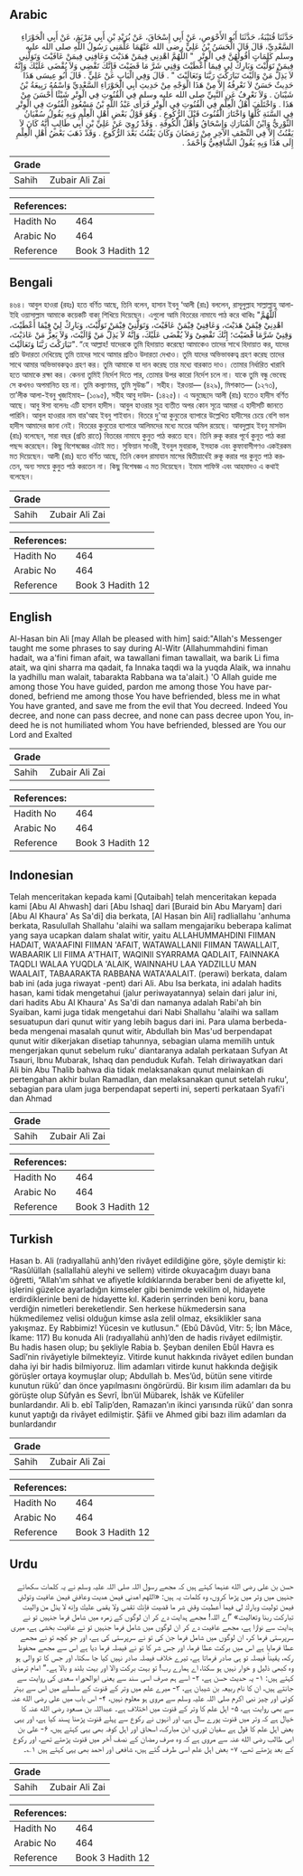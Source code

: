 ## Arabic


<div dir="rtl" lang="ar" style={{fontSize:'larger',backgroundColor:'#f8f9fa',padding:20}}>
حَدَّثَنَا قُتَيْبَةُ، حَدَّثَنَا أَبُو الأَحْوَصِ، عَنْ أَبِي إِسْحَاقَ، عَنْ بُرَيْدِ بْنِ أَبِي مَرْيَمَ، عَنْ أَبِي الْحَوْرَاءِ السَّعْدِيِّ، قَالَ قَالَ الْحَسَنُ بْنُ عَلِيٍّ رضى الله عَنْهُمَا عَلَّمَنِي رَسُولُ اللَّهِ صلى الله عليه وسلم كَلِمَاتٍ أَقُولُهُنَّ فِي الْوِتْرِ ‏ "‏ اللَّهُمَّ اهْدِنِي فِيمَنْ هَدَيْتَ وَعَافِنِي فِيمَنْ عَافَيْتَ وَتَوَلَّنِي فِيمَنْ تَوَلَّيْتَ وَبَارِكْ لِي فِيمَا أَعْطَيْتَ وَقِنِي شَرَّ مَا قَضَيْتَ فَإِنَّكَ تَقْضِي وَلاَ يُقْضَى عَلَيْكَ وَإِنَّهُ لاَ يَذِلُّ مَنْ وَالَيْتَ تَبَارَكْتَ رَبَّنَا وَتَعَالَيْتَ ‏"‏ ‏.‏ قَالَ وَفِي الْبَابِ عَنْ عَلِيٍّ ‏.‏ قَالَ أَبُو عِيسَى هَذَا حَدِيثٌ حَسَنٌ لاَ نَعْرِفُهُ إِلاَّ مِنْ هَذَا الْوَجْهِ مِنْ حَدِيثِ أَبِي الْحَوْرَاءِ السَّعْدِيِّ وَاسْمُهُ رَبِيعَةُ بْنُ شَيْبَانَ ‏.‏ وَلاَ نَعْرِفُ عَنِ النَّبِيِّ صلى الله عليه وسلم فِي الْقُنُوتِ فِي الْوِتْرِ شَيْئًا أَحْسَنَ مِنْ هَذَا ‏.‏ وَاخْتَلَفَ أَهْلُ الْعِلْمِ فِي الْقُنُوتِ فِي الْوِتْرِ فَرَأَى عَبْدُ اللَّهِ بْنُ مَسْعُودٍ الْقُنُوتَ فِي الْوِتْرِ فِي السَّنَةِ كُلِّهَا وَاخْتَارَ الْقُنُوتَ قَبْلَ الرُّكُوعِ ‏.‏ وَهُوَ قَوْلُ بَعْضِ أَهْلِ الْعِلْمِ وَبِهِ يَقُولُ سُفْيَانُ الثَّوْرِيُّ وَابْنُ الْمُبَارَكِ وَإِسْحَاقُ وَأَهْلُ الْكُوفَةِ ‏.‏ وَقَدْ رُوِيَ عَنْ عَلِيِّ بْنِ أَبِي طَالِبٍ أَنَّهُ كَانَ لاَ يَقْنُتُ إِلاَّ فِي النِّصْفِ الآخِرِ مِنْ رَمَضَانَ وَكَانَ يَقْنُتُ بَعْدَ الرُّكُوعِ ‏.‏ وَقَدْ ذَهَبَ بَعْضُ أَهْلِ الْعِلْمِ إِلَى هَذَا وَبِهِ يَقُولُ الشَّافِعِيُّ وَأَحْمَدُ ‏.‏
</div>
<div style={{backgroundColor:'#f8f9fa',padding:20, marginBottom: 10}}><table> <thead> <tr> <th>Grade</th> <th></th> </tr> </thead> <tbody> <tr><td>Sahih</td><td>Zubair Ali Zai</td></tr></tbody></table><table> <thead> <tr> <th>References:</th> <th></th> </tr> </thead> <tbody><tr><td>Hadith No</td><td>464</td></tr><tr><td>Arabic No</td><td>464</td></tr><tr><td>Reference</td><td>Book 3 Hadith 12</td></tr></tbody></table></div>

## Bengali


<div dir="ltr" lang="bn" style={{fontSize:'larger',backgroundColor:'#f8f9fa',padding:20}}>
৪৬৪। আবুল হাওরা (রহঃ) হতে বর্ণিত আছে, তিনি বলেন, হাসান ইবনু ‘আলী (রাঃ) বললেন, রাসূলুল্লাহ সাল্লাল্লাহু আলাইহি ওয়াসাল্লাম আমাকে কয়েকটি বাক্য শিখিয়ে দিয়েছেন। এগুলো আমি বিতরের নামাযে পাঠ করে থাকিঃ "اَللَّهُمَّ اهْدِنِيْ فِيْمَنْ هَدَيْتَ، وَعَافِنِيْ فِيْمَنْ عَافَيْتَ، وَتَوَلَّنِيْ فِيْمَنْ تَوَلَّيْتَ، وَبَارِكْ لِيْ فِيْمَا أَعْطَيْتَ، وَقِنِيْ شَرَّمَا قْضَيْتَ؛ إِنَّكَ تَقْضِىْ وَلاَ يُقْضَى عَلَيْكَ، وَإنَّهُ لاَ يَذِلُّ مَنْ وَّالَيْتَ، وَلاَ يَعِزُّ مَنْ عَادَيْتَ، تَبَارَكْتَ رَبَّنَا وَتَعَالَيْتَ". “হে আল্লাহ! যাদেরকে তুমি হিদায়াত করেছো আমাকেও তাদের সাথে হিদায়াত কর, যাদের প্রতি উদারতা দেখিয়েছ তুমি তাদের সাথে আমার প্রতিও উদারতা দেখাও। তুমি যাদের অভিভাবকত্ব গ্রহণ করেছ তাদের সাথে আমার অভিভাবকত্বও গ্রহণ কর। তুমি আমাকে যা দান করেছ তার মধ্যে বারকাত দাও। তোমার নির্ধারিত খারাবি হতে আমাকে রক্ষা কর। কেননা তুমিই নির্দেশ দিতে পার, তোমার উপর কারো নির্দেশ চলে না। যাকে তুমি বন্ধু ভেবেছ সে কখনও অপমানিত হয় না। তুমি কল্যাণময়, তুমি সুউচ্চ”। সহীহ। ইরওয়া— (৪২৯), মিশকাত— (১২৭৩), তা’লীক আলা-ইবনু খুজাইমাহ– (১০৯৫), সহীহ আবু দাউদ- (১৪২৫)। এ অনুচ্ছেদে আলী (রাঃ) হতেও হাদীস বর্ণিত আছে। আবু ঈসা বলেনঃ এটি হাসান হাদীস। আবুল হাওরার সূত্র ব্যতীত অপর কোন সূত্রে আমরা এ হাদীসটি জানতে পারিনি। আবুল হাওরার নাম বার'আহ ইবনু শাইবান। বিতরে দু'আ কুনুতের ব্যাপারে উল্লেখিত হাদীসের চেয়ে বেশি ভাল হাদীস আমাদের জানা নেই। বিতরের কুনুতের ব্যাপারে আলিমদের মধ্যে মতের অমিল রয়েছে। আবদুল্লাহ ইবনু মাসউদ (রাঃ) বলেছেন, সারা বছর (প্রতি রাতে) বিতরের নামাযে কুনুত পাঠ করতে হবে। তিনি রুকূ করার পূর্বে কুনূত পাঠ করা পছন্দ করেছেন। কিছু বিশেষজ্ঞের এটাই মত। সুফিয়ান সাওরী, ইবনুল মুবারাক, ইসহাক এবং কুফাবাসীগণও একইরকম মত দিয়েছেন। আলী (রাঃ) হতে বর্ণিত আছে, তিনি কেবল রামাযান মাসের দ্বিতীয়ার্ধেই রুকূ করার পর কুনূত পাঠ করতেন, অন্য সময়ে কুনুত পাঠ করতেন না। কিছু বিশেষজ্ঞ এ মত দিয়েছেন। ইমাম শাফিঈ এবং আহমাদও এ কথাই বলেছেন।
</div>
<div style={{backgroundColor:'#f8f9fa',padding:20, marginBottom: 10}}><table> <thead> <tr> <th>Grade</th> <th></th> </tr> </thead> <tbody> <tr><td>Sahih</td><td>Zubair Ali Zai</td></tr></tbody></table><table> <thead> <tr> <th>References:</th> <th></th> </tr> </thead> <tbody><tr><td>Hadith No</td><td>464</td></tr><tr><td>Arabic No</td><td>464</td></tr><tr><td>Reference</td><td>Book 3 Hadith 12</td></tr></tbody></table></div>

## English


<div dir="ltr" lang="en" style={{fontSize:'larger',backgroundColor:'#f8f9fa',padding:20}}>
Al-Hasan bin Ali [may Allah be pleased with him] said:"Allah's Messenger taught me some phrases to say during Al-Witr (Allahummahdini fiman hadait, wa a'fini fiman afait, wa tawallani fiman tawallait, wa barik Li fima atait, wa qini sharra ma qadait, fa Innaka taqdi wa la yuqda Alaik, wa innahu la yadhillu man walait, tabarakta Rabbana wa ta'alait.) 'O Allah guide me among those You have guided, pardon me among those You have pardoned, befriend me among those You have befriended, bless me in what You have granted, and save me from the evil that You decreed. Indeed You decree, and none can pass decree, and none can pass decree upon You, indeed he is not humiliated whom You have befriended, blessed are You our Lord and Exalted
</div>
<div style={{backgroundColor:'#f8f9fa',padding:20, marginBottom: 10}}><table> <thead> <tr> <th>Grade</th> <th></th> </tr> </thead> <tbody> <tr><td>Sahih</td><td>Zubair Ali Zai</td></tr></tbody></table><table> <thead> <tr> <th>References:</th> <th></th> </tr> </thead> <tbody><tr><td>Hadith No</td><td>464</td></tr><tr><td>Arabic No</td><td>464</td></tr><tr><td>Reference</td><td>Book 3 Hadith 12</td></tr></tbody></table></div>

## Indonesian


<div dir="ltr" lang="id" style={{fontSize:'larger',backgroundColor:'#f8f9fa',padding:20}}>
Telah menceritakan kepada kami [Qutaibah] telah menceritakan kepada kami [Abu Al Ahwash] dari [Abu Ishaq] dari [Buraid bin Abu Maryam] dari [Abu Al Khaura' As Sa'di] dia berkata, [Al Hasan bin Ali] radliallahu 'anhuma berkata, Rasulullah Shallahu 'alaihi wa sallam mengajariku beberapa kalimat yang saya ucapkan dalam shalat witir, yaitu ALLAHUMMAHDINI FIIMAN HADAIT, WA'AAFINI FIIMAN 'AFAIT, WATAWALLANII FIIMAN TAWALLAIT, WABAARIK LII FIIMA A'THAIT, WAQINII SYARRAMA QADLAIT, FAINNAKA TAQDLI WALAA YUQDLA 'ALAIK, WAINNAHU LAA YADZILLU MAN WAALAIT, TABAARAKTA RABBANA WATA'AALAIT. (perawi) berkata, dalam bab ini (ada juga riwayat -pent) dari Ali. Abu Isa berkata, ini adalah hadits hasan, kami tidak mengetahui (jalur periwayatannya) selain dari jalur ini, dari hadits Abu Al Khaura' As Sa'di dan namanya adalah Rabi'ah bin Syaiban, kami juga tidak mengetahui dari Nabi Shallahu 'alaihi wa sallam sesuatupun dari qunut witir yang lebih bagus dari ini. Para ulama berbeda-beda mengenai masalah qunut witir, Abdullah bin Mas'ud berpendapat qunut witir dikerjakan disetiap tahunnya, sebagian ulama memilih untuk mengerjakan qunut sebelum ruku' diantaranya adalah perkataan Sufyan At Tsauri, Ibnu Mubarak, Ishaq dan penduduk Kufah. Telah diriwayatkan dari Ali bin Abu Thalib bahwa dia tidak melaksanakan qunut melainkan di pertengahan akhir bulan Ramadlan, dan melaksanakan qunut setelah ruku', sebagian para ulam juga berpendapat seperti ini, seperti perkataan Syafi'i dan Ahmad
</div>
<div style={{backgroundColor:'#f8f9fa',padding:20, marginBottom: 10}}><table> <thead> <tr> <th>Grade</th> <th></th> </tr> </thead> <tbody> <tr><td>Sahih</td><td>Zubair Ali Zai</td></tr></tbody></table><table> <thead> <tr> <th>References:</th> <th></th> </tr> </thead> <tbody><tr><td>Hadith No</td><td>464</td></tr><tr><td>Arabic No</td><td>464</td></tr><tr><td>Reference</td><td>Book 3 Hadith 12</td></tr></tbody></table></div>

## Turkish


<div dir="ltr" lang="tr" style={{fontSize:'larger',backgroundColor:'#f8f9fa',padding:20}}>
Hasan b. Ali (radıyallahü anh)’den rivâyet edildiğine göre, şöyle demiştir ki: “Rasûlüllah (sallallahü aleyhi ve sellem) vitirde okuyacağım duayı bana öğretti, “Allah’ım sıhhat ve afiyetle kıldıklarında beraber beni de afiyette kıl, işlerini güzelce ayarladığın kimseler gibi benimde vekilim ol, hidayete erdirdiklerinle beni de hidayette kıl. Kaderin şerrinden beni koru, bana verdiğin nimetleri bereketlendir. Sen herkese hükmedersin sana hükmedilemez velisi olduğun kimse asla zelil olmaz, eksiklikler sana yakışmaz. Ey Rabbimiz! Yücesin ve kutlusun.” (Ebû Dâvûd, Vitr: 5; İbn Mâce, İkame: 117) Bu konuda Ali (radıyallahü anh)’den de hadis rivâyet edilmiştir. Bu hadis hasen olup; bu şekliyle Rabia b. Şeyban denilen Ebûl Havra es Sadî’nin rivâyetiyle bilmekteyiz. Vitirde kunut hakkında rivâyet edilen bundan daha iyi bir hadis bilmiyoruz. İlim adamları vitirde kunut hakkında değişik görüşler ortaya koymuşlar olup; Abdullah b. Mes’ûd, bütün sene vitirde kunutun rükû’ dan önce yapılmasını öngörürdü. Bir kısım ilim adamları da bu görüşte olup Sûfyân es Sevrî, İbn’ül Mübarek, İshâk ve Küfeliler bunlardandır. Ali b. ebî Talip’den, Ramazan’ın ikinci yarısında rükû’ dan sonra kunut yaptığı da rivâyet edilmiştir. Şâfii ve Ahmed gibi bazı ilim adamları da bunlardandır
</div>
<div style={{backgroundColor:'#f8f9fa',padding:20, marginBottom: 10}}><table> <thead> <tr> <th>Grade</th> <th></th> </tr> </thead> <tbody> <tr><td>Sahih</td><td>Zubair Ali Zai</td></tr></tbody></table><table> <thead> <tr> <th>References:</th> <th></th> </tr> </thead> <tbody><tr><td>Hadith No</td><td>464</td></tr><tr><td>Arabic No</td><td>464</td></tr><tr><td>Reference</td><td>Book 3 Hadith 12</td></tr></tbody></table></div>

## Urdu


<div dir="rtl" lang="ur" style={{fontSize:'larger',backgroundColor:'#f8f9fa',padding:20}}>
حسن بن علی رضی الله عنہما کہتے ہیں کہ مجھے رسول اللہ صلی اللہ علیہ وسلم نے یہ کلمات سکھائے جنہیں میں وتر میں پڑھا کروں، وہ کلمات یہ ہیں: «اللهم اهدني فيمن هديت وعافني فيمن عافيت وتولني فيمن توليت وبارك لي فيما أعطيت وقني شر ما قضيت فإنك تقضي ولا يقضى عليك وإنه لا يذل من واليت تباركت ربنا وتعاليت» ”اے اللہ! مجھے ہدایت دے کر ان لوگوں کے زمرہ میں شامل فرما جنہیں تو نے ہدایت سے نوازا ہے، مجھے عافیت دے کر ان لوگوں میں شامل فرما جنہیں تو نے عافیت بخشی ہے، میری سرپرستی فرما کر، ان لوگوں میں شامل فرما جن کی تو نے سرپرستی کی ہے، اور جو کچھ تو نے مجھے عطا فرمایا ہے اس میں برکت عطا فرما، اور جس شر کا تو نے فیصلہ فرما دیا ہے اس سے مجھے محفوظ رکھ، یقیناً فیصلہ تو ہی صادر فرماتا ہے، تیرے خلاف فیصلہ صادر نہیں کیا جا سکتا، اور جس کا تو والی ہو وہ کبھی ذلیل و خوار نہیں ہو سکتا، اے ہمارے رب! تو بہت برکت والا اور بہت بلند و بالا ہے۔“ امام ترمذی کہتے ہیں: ۱- یہ حدیث حسن ہے، ۲- اسے ہم صرف اسی سند سے یعنی ابوالحوراء سعدی کی روایت سے جانتے ہیں، ان کا نام ربیعہ بن شیبان ہے، ۳- میرے علم میں وتر کے قنوت کے سلسلے میں اس سے بہتر کوئی اور چیز نبی اکرم صلی اللہ علیہ وسلم سے مروی ہو معلوم نہیں، ۴- اس باب میں علی رضی الله عنہ سے بھی روایت ہے، ۵- اہل علم کا وتر کے قنوت میں اختلاف ہے۔ عبداللہ بن مسعود رضی الله عنہ کا خیال ہے کہ وتر میں قنوت پورے سال ہے، اور انہوں نے رکوع سے پہلے قنوت پڑھنا پسند کیا ہے، اور یہی بعض اہل علم کا قول ہے سفیان ثوری، ابن مبارک، اسحاق اور اہل کوفہ بھی یہی کہتے ہیں، ۶- علی بن ابی طالب رضی الله عنہ سے مروی ہے کہ وہ صرف رمضان کے نصف آخر میں قنوت پڑھتے تھے، اور رکوع کے بعد پڑھتے تھے، ۷- بعض اہل علم اسی طرف گئے ہیں، شافعی اور احمد بھی یہی کہتے ہیں ۱؎۔
</div>
<div style={{backgroundColor:'#f8f9fa',padding:20, marginBottom: 10}}><table> <thead> <tr> <th>Grade</th> <th></th> </tr> </thead> <tbody> <tr><td>Sahih</td><td>Zubair Ali Zai</td></tr></tbody></table><table> <thead> <tr> <th>References:</th> <th></th> </tr> </thead> <tbody><tr><td>Hadith No</td><td>464</td></tr><tr><td>Arabic No</td><td>464</td></tr><tr><td>Reference</td><td>Book 3 Hadith 12</td></tr></tbody></table></div>